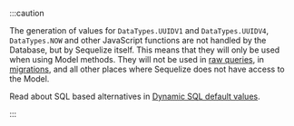 :::caution

The generation of values for `DataTypes.UUIDV1` and `DataTypes.UUIDV4`, `DataTypes.NOW` and other JavaScript functions are not handled by the Database,
but by Sequelize itself. This means that they will only be used when using Model methods. They will not be used in [raw queries](../querying/raw-queries.md), 
in [migrations](../models/migrations.md), and all other places where Sequelize does not have access to the Model.

Read about SQL based alternatives in [Dynamic SQL default values](../models/defining-models.mdx#dynamic-sql-default-values).

:::
